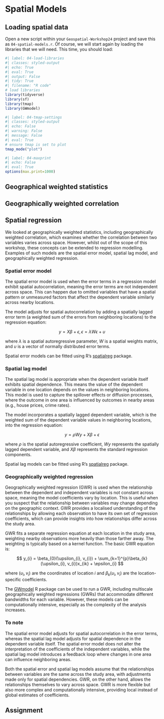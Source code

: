 # Spatial Models

## Loading spatial data
Open a new script within your `Geospatial-Workshop24` project and save this as `04-spatial-models.r`. Of course, we will start again by loading the libraries that we will need. This time, you should load:

```r
#| label: 04-load-libraries
#| classes: styled-output
#| echo: True
#| eval: True
#| output: False
#| tidy: True
#| filename: "R code"
# load libraries
library(tidyverse)
library(sf)
library(tmap)
library(GWmodel)
```

```r
#| label: 04-tmap-settings
#| classes: styled-output
#| echo: False
#| warning: False
#| message: False
#| eval: True
# ensure tmap is set to plot
tmap_mode("plot")
```

```r
#| label: 04-maxprint
#| echo: False
#| eval: True
options(max.print=1000)
``` 

## Geographical weighted statistics

## Geographically weighted correlation

## Spatial regression
We looked at geographically weighted statistics, including geographically weighted correlation, which examines whether the correlation between two variables varies across space. However, whilst out of the scope of this workshop, these concepts can be extended to regression modelling. Examples of such models are the spatial error model, spatial lag model, and geographically weighted regression.

### Spatial error model
The spatial error model is used when the error terms in a regression model exhibit spatial autocorrelation, meaning the error terms are not independent across space. This can happen due to omitted variables that have a spatial pattern or unmeasured factors that affect the dependent variable similarly across nearby locations.

The model adjusts for spatial autocorrelation by adding a spatially lagged error term (a weighted sum of the errors from neighboring locations) to the regression equation:

$$
y = X\beta + \epsilon, \epsilon = \lambda W \epsilon + \upsilon
$$

where $\lambda$ is a spatial autoregressive parameter, $W$ is a spatial weights matrix, and $\upsilon$ is a vector of normally distributed error terms.

:::{.callout-note}
Spatial error models can be fitted using R’s [spatialreg](https://cran.r-project.org/web/packages/spatialreg/index.html) package.
:::

### Spatial lag model
The spatial lag model is appropriate when the dependent variable itself exhibits spatial dependence. This means the value of the dependent variable in one location depends on the values in neighboring locations. This model is used to capture the spillover effects or diffusion processes, where the outcome in one area is influenced by outcomes in nearby areas (e.g., house prices, crime rates).

The model incorporates a spatially lagged dependent variable, which is the weighted sum of the dependent variable values in neighboring locations, into the regression equation:

$$
y = \rho Wy + X\beta + \epsilon
$$

where $\rho$ is the spatial autoregressive coefficient, $Wy$ represents the spatially lagged dependent variable, and $X\beta$ represents the standard regression components.

:::{.callout-note}
Spatial lag models can be fitted using R’s [spatialreg](https://cran.r-project.org/web/packages/spatialreg/index.html) package.
:::

### Geographically weighted regression
Geographically weighted regression (GWR) is used when the relationship between the dependent and independent variables is not constant across space, meaning the model coefficients vary by location. This is useful when you suspect that the relationship between variables may change depending on the geographic context. GWR provides a localised understanding of the relationships by allowing each observation to have its own set of regression coefficients, which can provide insights into how relationships differ across the study area.

GWR fits a separate regression equation at each location in the study area, weighting nearby observations more heavily than those farther away. The weighting is typically based on a kernel function. The basic GWR equation is:

$$
y_{i} = \beta_{0}(\upsilon_{i}, v_{i}) + \sum_{k=1}^{p}\beta_{k}(\upsilon_{i}, v_{i})x_{ik} + \epsilon_{i}
$$

where $(\upsilon_{i}, v_{i})$ are the coordinates of location $i$ and $\beta_{k}(\upsilon_{i}, v_{i})$ are the location-specific coefficients.

:::{.callout-note}
The [GWmodel](https://cran.r-project.org/web/packages/GWmodel/index.html) R package can be used to run a GWR, including multiscale geographically weighted regressions (GWRs) that accommodate different bandwidths for each variable. However, these models can be computationally intensive, especially as the complexity of the analysis increases.
:::

### To note
The spatial error model adjusts for spatial autocorrelation in the error terms, whereas the spatial lag model adjusts for spatial dependence in the dependent variable itself. The spatial error model does not alter the interpretation of the coefficients of the independent variables, while the spatial lag model introduces a feedback loop where changes in one area can influence neighboring areas.

Both the spatial error and spatial lag models assume that the relationships between variables are the same across the study area, with adjustments made only for spatial dependencies. GWR, on the other hand, allows the relationships themselves to vary across space. GWR is more flexible but also more complex and computationally intensive, providing local instead of global estimates of coefficients.

## Assignment